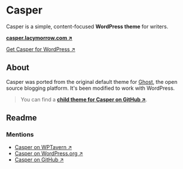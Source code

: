 # Casper

<Lead>Casper is a simple, content-focused **WordPress theme** for writers.</Lead>

<Lead>**[casper.lacymorrow.com ↗](https://casper.lacymorrow.com)**</Lead>

[Get Casper for WordPress ↗](https://wordpress.org/themes/casper/)

## About

Casper was ported from the original default theme for [Ghost](https://ghost.org/),
the open source blogging platform. It's been modified to work with WordPress.

> You can find a [**child theme for Casper on GitHub ↗**](https://github.com/lacymorrow/casper-child).

## Readme

<Readme username='lacymorrow' repo='casper' />


### Mentions

- [Casper on WPTavern ↗](https://wptavern.com/casper-a-free-ghost-style-wordpress-theme-based-on-underscores)
- [Casper on WordPress.org ↗](https://wordpress.org/themes/casper/)
- [Casper on GitHub ↗](https://github.com/lacymorrow/casper)
